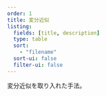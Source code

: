 ```yaml
---
order: 1
title: 変分近似
listing:
  fields: [title, description]
  type: table
  sort:
    - "filename"
  sort-ui: false
  filter-ui: false
---
```


変分近似を取り入れた手法。